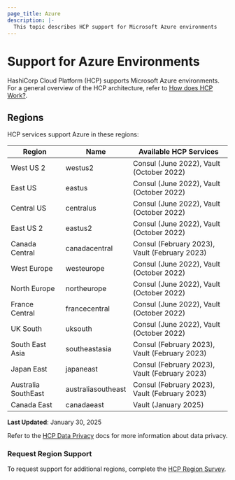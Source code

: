 ```yaml
---
page_title: Azure
description: |-
  This topic describes HCP support for Microsoft Azure environments
---
```


# Support for Azure Environments

HashiCorp Cloud Platform (HCP) supports Microsoft Azure environments. For a general overview of the HCP architecture, refer to [How does HCP Work?](/hcp/docs/hcp#how-does-hcp-work).

## Regions

HCP services support Azure in these regions:

| Region | Name | Available HCP Services |
|--------|------|------------------------|
|West US 2 | westus2 | Consul (June 2022), Vault (October 2022) |
|East US | eastus | Consul (June 2022), Vault (October 2022) |
|Central US | centralus | Consul (June 2022), Vault (October 2022) |
|East US 2 | eastus2 | Consul (June 2022), Vault (October 2022) |
|Canada Central | canadacentral | Consul (February 2023), Vault (February 2023) |
|West Europe | westeurope | Consul (June 2022), Vault (October 2022) |
|North Europe | northeurope | Consul (June 2022), Vault (October 2022) |
|France Central | francecentral | Consul (June 2022), Vault (October 2022) |
|UK South | uksouth | Consul (June 2022), Vault (October 2022) |
|South East Asia | southeastasia | Consul (February 2023), Vault (February 2023) |
|Japan East | japaneast | Consul (February 2023), Vault (February 2023) |
|Australia SouthEast | australiasoutheast | Consul (February 2023), Vault (February 2023) |
|Canada East | canadaeast | Vault (January 2025) |

**Last Updated**: January 30, 2025

Refer to the [HCP Data Privacy](https://www.hashicorp.com/trust/privacy/hcp-data-privacy) docs for more information about data privacy.

### Request Region Support

To request support for additional regions, complete the [HCP Region Survey](https://hashicorp.sjc1.qualtrics.com/jfe/form/SV_5dzdv5wCixVwnYO).
